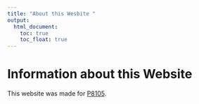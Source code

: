 ```yaml
---
title: "About this Wesbite "
output: 
  html_document:
    toc: true
    toc_float: true
---
```


# Information about this Website 

This website was made for [P8105](https://p8105.com/index.html). 

